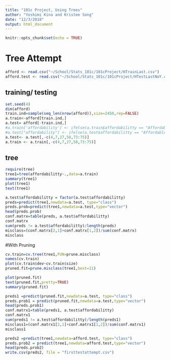 ```yaml
---
title: "101c Project, Using Trees"
author: "Yoshimi Kina and Kristee Song"
date: "12/3/2018"
output: html_document
---
```


```r
knitr::opts_chunk$set(echo = TRUE)
```

# Tree Attempt 
```r
afford <- read.csv("~/School/Stats_101c/101cProject/HTrainLast.csv")
afford.test <- read.csv("~/School/Stats_101c/101cProject/HTestLastNoY.csv")
```


## training/ testing 
```r
set.seed(4)
dim(afford)
train.ind=sample(seq_len(nrow(afford)),size=2450,rep=FALSE)
a.train<-afford[train.ind,]
a.test= afford[-train.ind,]
#a.train['affordability'] <- ifelse(a.train$affordabilitty == "Affordable", 0,1)
#a.test["affordability"] <- ifelse(a.test$affordabilitty == "Affordable", 0,1)
a.test<- a.test[,-c(4,7,27,58,73:75)]
a.train <- a.train[,-c(4,7,27,58,73:75)]
```

## tree
```r
require(tree)
tree1=tree(affordabilitty~.,data=a.train)
summary(tree1)  
plot(tree1)
text(tree1)
```

```r
a.test$affordabilitty = factor(a.test$affordabilitty)
preds=predict(tree1,newdata=a.test, type="class")
preds.prob=predict(tree1,newdata=a.test,type="vector")
head(preds.prob)
conf.matrx=table(preds, a.test$affordabilitty)
conf.matrx
sum(preds != a.test$affordabilitty)/length(preds)
misclass=(conf.matrx[2,1]+conf.matrx[1,2])/sum(conf.matrx)
misclass
```

#With Pruning
```r
cv.train=cv.tree(tree1,FUN=prune.misclass)
names(cv.train)
plot(cv.train$dev~cv.train$size)
pruned.fit=prune.misclass(tree1,best=11)

plot(pruned.fit)
text(pruned.fit,pretty=TRUE)
summary(pruned.fit)
```

```r
preds1 =predict(pruned.fit,newdata=a.test, type="class")
preds.prob1 = predict(pruned.fit,newdata=a.test,type="vector")
head(preds.prob1)
conf.matrx1=table(preds1, a.test$affordabilitty)
conf.matrx1
sum(preds1 != a.test$affordabilitty)/length(preds1)
misclass1=(conf.matrx1[2,1]+conf.matrx1[1,2])/sum(conf.matrx1)
misclass1
```

```r
preds2 =predict(tree1,newdata=afford.test, type="class")
preds.prob2 = predict(tree1,newdata=afford.test,type="vector")
head(preds.prob2)
write.csv(preds2, file = "firsttestattempt.csv")
```

